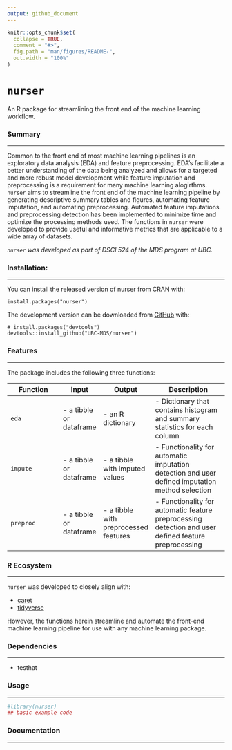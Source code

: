```yaml
---
output: github_document
---
```


<!-- README.md is generated from README.Rmd. Please edit that file -->

```r
knitr::opts_chunk$set(
  collapse = TRUE,
  comment = "#>",
  fig.path = "man/figures/README-",
  out.width = "100%"
)
```

# `nurser`

<!-- badges: start -->
<!-- badges: end -->

An R package for streamlining the front end of the machine learning workflow.


### Summary  

---

Common to the front end of most machine learning pipelines is an exploratory data analysis (EDA) and feature preprocessing. EDA's facilitate a better understanding of the data being analyzed and allows for a targeted and more robust model development while feature imputation and preprocessing is a requirement for many machine learning alogirthms. `nurser` aims to streamline the front end of the machine learning pipeline by generating descriptive summary tables and figures, automating feature imputation, and automating preprocessing. Automated feature imputations and preprocessing detection has been implemented to minimize time and optimize the processing methods used. The functions in `nurser` were developed to provide useful and informative metrics that are applicable to a wide array of datasets.   

_`nurser` was developed as part of DSCI 524 of the MDS program at UBC._  


### Installation:

---

You can install the released version of nurser from CRAN with:

```
install.packages("nurser")
```

The development version can be downloaded from [GitHub](https://github.com/UBC-MDS/nurser) with: 

```
# install.packages("devtools")
devtools::install_github("UBC-MDS/nurser")
```

### Features

---

The package includes the following three functions:  

|Function|Input|Output|Description|
|--------|-----|------|-----------|
|`eda`|- a tibble or dataframe|- an R dictionary|- Dictionary that contains histogram and summary statistics for each column|
|`impute`|- a tibble or dataframe|- a tibble with imputed values|- Functionality for automatic imputation detection and user defined imputation method selection|
|`preproc`|- a tibble or dataframe|- a tibble with preprocessed features|- Functionality for automatic feature preprocessing detection and user defined feature preprocessing|  


### R Ecosystem  

---

`nurser` was developed to closely align with:  

- [caret](https://cran.r-project.org/web/packages/caret/index.html)    
- [tidyverse](https://www.tidyverse.org/)    
 

However, the functions herein streamline and automate the front-end machine learning pipeline for use with any machine learning package.  


### Dependencies

--- 

- testhat 

### Usage

---  

```r
#library(nurser)
## basic example code
```

### Documentation

---

